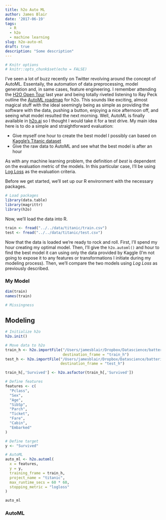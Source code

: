 ```yaml
---
title: h2o Auto ML
author: James Blair
date: '2017-06-19'
tags:
  - R
  - h2o
  - machine learning
slug: h2o-auto-ml
draft: true
description: "Some description"
---
```


```r
# Knitr options
# knitr::opts_chunk$set(echo = FALSE)
```

I've seen a lot of buzz recently on Twitter revolving around the concept of AutoML. Essentaily, the automation of data preprocessing, model generation and, in same cases, feature engineering. I remember attending the [H2O Open Tour](http://open.h2o.ai/dallas.html) last year and being totally riveted listening to Ray Peck outline the [AutoML roadmap](https://www.slideshare.net/0xdata/h2o-automl-roadmap-ray-peck) for h2o. This sounds like exciting, almost magical stuff with the ideal seemingly being as simple as providing the software with the data, pushing a button, enjoying a nice afternoon off, and seeing what model resulted the next morning. Well, AutoML is finally available in [h2o.ai](http://h2o-release.s3.amazonaws.com/h2o/rel-vapnik/1/index.html) so I thought I would take it for a test drive. My main idea here is to do a simple and straightforward evaluation:

* Give myself one hour to create the best model I possibly can based on [Kaggle's Titanic dataset](https://www.kaggle.com/c/titanic/data)
* Give the raw data to AutoML and see what the best model is after an hour

As with any machine learning problem, the definition of *best* is dependent on the evaluation metric of the models. In this particular case, I'll be using [Log Loss](https://www.kaggle.com/wiki/LogLoss) as the evaluation criteria. 

Before we get started, we'll set up our R environment with the necessary packages.

```r
# Load packages
library(data.table)
library(magrittr)
library(h2o)
```

Now, we'll load the data into R.

```r
train <- fread("../../data/titanic/train.csv")
test <- fread("../../data/titanic/test.csv")
```

Now that the data is loaded we're ready to rock and roll. First, I'll spend my hour creating my optimal model. Then, I'll give the `h2o.automl()` and hour to find the best model it can using only the data provided by Kaggle (I'm not going to expose it to any features or transformations I initiate during my modeling process). Then, we'll compare the two models using *Log Loss* as previously described.

### My Model

```r
dim(train)
names(train)

# Missingness

```

## Modeling
```r
# Initialize h2o
h2o.init()

# Move data to h2o
train_h <- h2o.importFile("/Users/jamesblair/Dropbox/Datascience/batteries_not_included/content/data/titanic/train.csv",
                          destination_frame = "train_h")
test_h <- h2o.importFile("/Users/jamesblair/Dropbox/Datascience/batteries_not_included/content/data/titanic/test.csv", 
                         destination_frame = "test_h")

train_h[,'Survived'] <- h2o.asfactor(train_h[,'Survived'])

# Define features
features <- c(
  "Pclass",
  "Sex",
  "Age",
  "SibSp",
  "Parch",
  "Ticket",
  "Fare",
  "Cabin",
  "Embarked"
)

# Define target
y <- "Survived"

# AutoML
auto_ml <- h2o.automl(
  x = features,
  y = y,
  training_frame = train_h,
  project_name = "titanic",
  max_runtime_secs = 60 * 60,
  stopping_metric = "logloss"
)

auto_ml
```

### AutoML